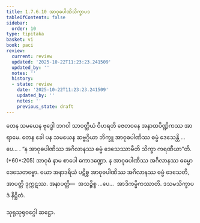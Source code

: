```yaml
---
title: 1.7.6.10 အာဝုဓပါဏိသိက္ခာပဒ
tableOfContents: false
sidebar:
  order: 10
type: tipitaka
basket: vi
book: paci
review:
  current: review
  updated: '2025-10-22T11:23:23.241509'
  updated_by: ''
  notes: ''
  history:
  - state: review
    date: '2025-10-22T11:23:23.241509'
    updated_by: ''
    notes: ''
    previous_state: draft
---
```



<ReviewStatus review={frontmatter.review} showDetails={true} />

<HypothesisAnnotation frontmatter={frontmatter} />

<DynamicBreadcrumb />

<Division number="637" book="paci" e="ch" v="2" p="263">

<Paragraph number="1996" book="paci">
တေန သမယေန ဗုဒ္ဓေါ ဘဂဝါ သာဝတ္ထိယံ ဝိဟရတိ ဇေတဝနေ အနာထပိဏ္ဍိကဿ အာရာမေ. တေန ခေါ ပန သမယေန ဆဗ္ဗဂ္ဂိယာ ဘိက္ခူ အာဝုဓပါဏိဿ ဓမ္မံ ဒေသေန္တိ …ပေ… .
</Paragraph>

<Paragraph number="1997" book="paci">
<Emphasis>“န အာဝုဓပါဏိဿ အဂိလာနဿ ဓမ္မံ ဒေသေဿာမီတိ သိက္ခာ ကရဏီယာ”</Emphasis>တိ. (*60*:<Emphasis>205</Emphasis>)
</Paragraph>

<Paragraph number="1998" book="paci">
<Emphasis>အာဝုဓံ</Emphasis> နာမ စာပေါ ကောဒဏ္ဍော.
</Paragraph>

<Paragraph number="1999" book="paci">
န အာဝုဓပါဏိဿ အဂိလာနဿ ဓမ္မော ဒေသေတဗ္ဗော. ယော အနာဒရိယံ ပဋိစ္စ အာဝုဓပါဏိဿ အဂိလာနဿ ဓမ္မံ ဒေသေတိ, အာပတ္တိ ဒုက္ကဋဿ.
</Paragraph>

<Paragraph number="2000" book="paci">
အနာပတ္တိ—  အသဉ္စိစ္စ …ပေ…  အာဒိကမ္မိကဿာတိ.

</Paragraph>
</Division>

<Paragraph number="2001" type="center" book="paci">
ဒသမသိက္ခာပဒံ နိဋ္ဌိတံ.

  
သုရုသုရုဝဂ္ဂေါ ဆဋ္ဌော.
</Paragraph>